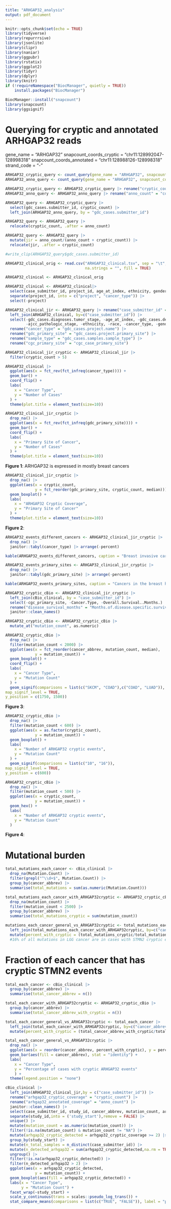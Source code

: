 ```yaml
---
title: "ARHGAP32_analysis"
output: pdf_document
---
```


```r
knitr::opts_chunk$set(echo = TRUE)
library(tidyverse)
library(repurrrsive)
library(jsonlite)
library(clipr)
library(naniar)
library(ggpubr)
library(rstatix)
library(ggplot2)
library(tidyr)
library(dplyr)
library(knitr)
if (!requireNamespace("BiocManager", quietly = TRUE))
    install.packages("BiocManager")

BiocManager::install("snapcount")
library(snapcount)
library(ggsignif)
```

# Querying for cryptic and annotated ARHGAP32 reads

gene_name = "ARHGAP32" 
snapcount_coords_cryptic = "chr11:128992047-128998318"
snapcount_coords_annotated = "chr11:128988126-128998318"
strand_code = "-"

```r
ARHGAP32_cryptic_query <- count_query(gene_name = "ARHGAP32", snapcount_coords = "chr11:128992047-128998318", strand_code = "-")
ARHGAP32_anno_query <- count_query(gene_name = "ARHGAP32", snapcount_coords = "chr11:128988126-128998318", strand_code = "-")
```

```r
ARHGAP32_cryptic_query <- ARHGAP32_cryptic_query |> rename("cryptic_count" = "count")
ARHGAP32_anno_query <- ARHGAP32_anno_query |> rename("anno_count" = "count")

ARHGAP32_query <- ARHGAP32_cryptic_query |> 
  select(gdc_cases.submitter_id, cryptic_count) |> 
  left_join(ARHGAP32_anno_query, by = "gdc_cases.submitter_id")

ARHGAP32_query <- ARHGAP32_query |> 
  relocate(cryptic_count, .after = anno_count)

ARHGAP32_query <- ARHGAP32_query |> 
  mutate(jir = anno_count/(anno_count + cryptic_count)) |> 
  relocate(jir, .after = cryptic_count)

#write_clip(ARHGAP32_query$gdc_cases.submitter_id)
```

```r
ARHGAP32_clinical_orig <- read.csv("ARHGAP32_clinical.tsv", sep = "\t", header = TRUE,
                                   na.strings = "", fill = TRUE)

ARHGAP32_clinical <- ARHGAP32_clinical_orig

ARHGAP32_clinical <- ARHGAP32_clinical|> 
  select(case_submitter_id, project_id, age_at_index, ethnicity, gender, race, ajcc_pathologic_stage) |> 
  separate(project_id, into = c("project", "cancer_type")) |> 
  select(-project)
```

```r

ARHGAP32_clinical_jir <- ARHGAP32_query |> rename("case_submitter_id" = "gdc_cases.submitter_id") |> 
  left_join(ARHGAP32_clinical, by=c("case_submitter_id")) |> 
  select(-gdc_cases.diagnoses.tumor_stage, -age_at_index, -gdc_cases.demographic.gender, 
         -ajcc_pathologic_stage, -ethnicity, -race, -cancer_type, -gender) |> 
  rename("cancer_type" = "gdc_cases.project.name") |> 
  rename("gdc_primary_site" = "gdc_cases.project.primary_site") |> 
  rename("sample_type" = "gdc_cases.samples.sample_type") |> 
  rename("cgc_primary_site" = "cgc_case_primary_site")

ARHGAP32_clinical_jir_cryptic <- ARHGAP32_clinical_jir |> 
  filter(cryptic_count > 5) 
```


```r

ARHGAP32_clinical |> 
  ggplot(aes(x = fct_rev(fct_infreq(cancer_type)))) +
  geom_bar() +
  coord_flip() +
  labs(
    x = "Cancer Type",
    y = "Number of Cases"
  ) +
  theme(plot.title = element_text(size=10))

ARHGAP32_clinical_jir_cryptic |> 
  drop_na() |> 
  ggplot(aes(x = fct_rev(fct_infreq(gdc_primary_site)))) +
  geom_bar() +
  coord_flip() +
  labs(
    x = "Primary Site of Cancer",
    y = "Number of Cases"
  ) +
  theme(plot.title = element_text(size=10))
```

**Figure 1**: ARHGAP32 is expressed in mostly breast cancers

```r

ARHGAP32_clinical_jir_cryptic |> 
  drop_na() |> 
  ggplot(aes(x = cryptic_count,
             y = fct_reorder(gdc_primary_site, cryptic_count, median))) +
  geom_boxplot() +
  labs(
    x = "ARHGAP32 Cryptic Coverage",
    y = "Primary Site of Cancer"
  ) +
  theme(plot.title = element_text(size=10)) 
```

**Figure 2**:

```r

ARHGAP32_events_different_cancers <- ARHGAP32_clinical_jir_cryptic |> 
  drop_na() |> 
  janitor::tabyl(cancer_type) |> arrange(-percent)

kable(ARHGAP32_events_different_cancers, caption = "Breast invasive carcinoma has the most cryptic ARHGAP32 events.")
```

```r

ARHGAP32_events_primary_sites <- ARHGAP32_clinical_jir_cryptic |> 
  drop_na() |> 
  janitor::tabyl(gdc_primary_site) |> arrange(-percent)

kable(ARHGAP32_events_primary_sites, caption = "Cancers in the breast have the most cryptic ARHGAP32 events.")
```

```r

ARHGAP32_cryptic_cBio <- ARHGAP32_clinical_jir_cryptic |> 
  left_join(cBio_clinical, by = "case_submitter_id") |> 
  select(-cgc_primary_site, -Cancer.Type, -Overall.Survival..Months.) |>
  rename("disease_survival_months" = "Months.of.disease.specific.survival") |> 
  janitor::clean_names()
```

```r

ARHGAP32_cryptic_cBio <- ARHGAP32_cryptic_cBio |> 
  mutate_at("mutation_count", as.numeric)

ARHGAP32_cryptic_cBio |> 
  drop_na() |> 
  filter(mutation_count < 2000) |> 
  ggplot(aes(x = fct_reorder(cancer_abbrev, mutation_count, median),
             y = mutation_count)) +
  geom_boxplot() +
  coord_flip() +
  labs(
    x = "Cancer Type",
    y = "Mutation Count"
  ) +
  geom_signif(comparisons = list(c("SKCM", "COAD"),c("COAD", "LUAD")),
map_signif_level = TRUE,
y_position = c(1750, 1500))
```

**Figure 3**: 

```r

ARHGAP32_cryptic_cBio |> 
  drop_na() |> 
  filter(mutation_count < 600) |> 
  ggplot(aes(x = as.factor(cryptic_count),
             y = mutation_count)) +
  geom_boxplot() +
  labs(
    x = "Number of ARHGAP32 cryptic events",
    y = "Mutation Count"
  ) +
  geom_signif(comparisons = list(c("10", "16")),
map_signif_level = TRUE,
y_position = c(600))

ARHGAP32_cryptic_cBio |> 
  drop_na() |> 
  filter(mutation_count < 500) |> 
  ggplot(aes(x = cryptic_count, 
             y = mutation_count)) +
  geom_hex() +
  labs(
    x = "Number of ARHGAP32 cryptic events",
    y = "Mutation Count"
  )
```

**Figure 4**:

# Mutational burden

```r
total_mutations_each_cancer <- cBio_clinical |> 
  drop_na(Mutation.Count) |> 
  filter(grepl("^\\d+$", Mutation.Count)) |>
  group_by(cancer_abbrev) |> 
  summarise(total_mutations = sum(as.numeric(Mutation.Count)))

total_mutations_each_cancer_with_ARHGAP32cryptic <- ARHGAP32_cryptic_cBio |> 
  drop_na(mutation_count) |> 
  filter(mutation_count < 2500) |> 
  group_by(cancer_abbrev) |> 
  summarise(total_mutations_cryptic = sum(mutation_count))

mutations_each_cancer_general_vs_ARHGAP32cryptic <- total_mutations_each_cancer |> 
  left_join(total_mutations_each_cancer_with_ARHGAP32cryptic, by=c("cancer_abbrev")) |> 
  mutate(percent_with_cryptic = (total_mutations_cryptic/total_mutations)*100)
  #16% of all mutations in LGG cancer are in cases with STMN2 cryptic events
```

# Fraction of each cancer that has cryptic STMN2 events 

```r

total_each_cancer <- cBio_clinical |> 
  group_by(cancer_abbrev) |> 
  summarise(total_cancer_abbrev = n())

total_each_cancer_with_ARHGAP32cryptic <- ARHGAP32_cryptic_cBio |> 
  group_by(cancer_abbrev) |> 
  summarise(total_cancer_abbrev_with_cryptic = n())

total_each_cancer_general_vs_ARHGAP32cryptic <- total_each_cancer |> 
  left_join(total_each_cancer_with_ARHGAP32cryptic, by=c("cancer_abbrev")) |> 
  mutate(percent_with_cryptic = (total_cancer_abbrev_with_cryptic/total_cancer_abbrev)*100)

total_each_cancer_general_vs_ARHGAP32cryptic |> 
  drop_na() |> 
  ggplot(aes(x = reorder(cancer_abbrev, percent_with_cryptic), y = percent_with_cryptic)) +
  geom_bar(aes(fill = cancer_abbrev), stat = "identity") +
  labs(
    x = "Cancer Type",
    y = "Percentage of cases with cryptic ARHGAP32 events"
    ) +
  theme(legend.position = "none")
```

```r
cBio_clinical |>
  left_join(ARHGAP32_clinical_jir,by = c("case_submitter_id")) |> 
  rename("arhgap32_cryptic_coverage" = "cryptic_count") |> 
  rename("arhgap32_annotated_coverage" = "anno_count") |> 
  janitor::clean_names() |> 
  select(case_submitter_id, study_id, cancer_abbrev, mutation_count, arhgap32_cryptic_coverage, arhgap32_annotated_coverage) |> 
  separate(study_id,into = ('study_start'),remove = FALSE) |> 
  unique() |> 
  mutate(mutation_count = as.numeric(mutation_count)) |> 
  filter(!is.na(mutation_count) & mutation_count != "NA") |> 
  mutate(arhgap32_cryptic_detected = arhgap32_cryptic_coverage >= 2) |> 
  group_by(study_start) |> 
  mutate(n_total_samples = n_distinct(case_submitter_id)) |> 
  mutate(n_detected_arhgap32 = sum(arhgap32_cryptic_detected,na.rm = TRUE)) |> 
  ungroup() |> 
  filter(!is.na(arhgap32_cryptic_detected)) |> 
  filter(n_detected_arhgap32 > 2) |> 
  ggplot(aes(x = arhgap32_cryptic_detected,
             y = mutation_count)) + 
  geom_boxplot(aes(fill = arhgap32_cryptic_detected)) + 
  labs(x = "Cancer Type",
       y = "Mutation Count") +
  facet_wrap(~study_start) +
  scale_y_continuous(trans = scales::pseudo_log_trans()) +
  stat_compare_means(comparisons = list(c("TRUE", "FALSE")), label = "p.format")
```